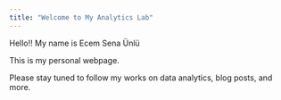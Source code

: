 ```yaml
---
title: "Welcome to My Analytics Lab"
---
```


Hello!! My name is Ecem Sena Ünlü

This is my personal webpage.

Please stay tuned to follow my works on data analytics, blog posts, and more.
